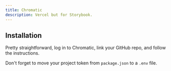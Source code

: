 ```yaml
---
title: Chromatic
description: Vercel but for Storybook.
---
```


## Installation

Pretty straightforward, log in to Chromatic, link your GitHub repo, and follow the instructions.

Don't forget to move your project token from `package.json` to a `.env` file.

